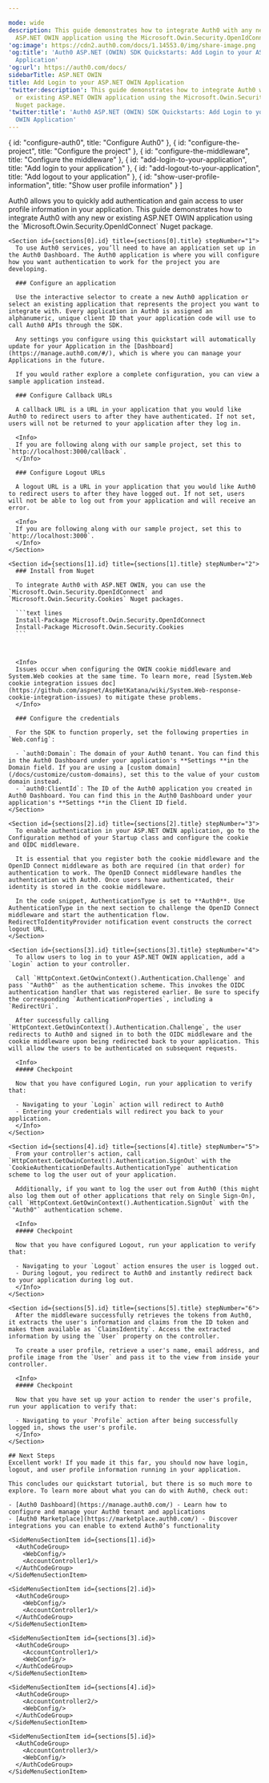```yaml
---

mode: wide
description: This guide demonstrates how to integrate Auth0 with any new or existing
  ASP.NET OWIN application using the Microsoft.Owin.Security.OpenIdConnect Nuget package.
'og:image': https://cdn2.auth0.com/docs/1.14553.0/img/share-image.png
'og:title': 'Auth0 ASP.NET (OWIN) SDK Quickstarts: Add Login to your ASP.NET OWIN
  Application'
'og:url': https://auth0.com/docs/
sidebarTitle: ASP.NET OWIN
title: Add Login to your ASP.NET OWIN Application
'twitter:description': This guide demonstrates how to integrate Auth0 with any new
  or existing ASP.NET OWIN application using the Microsoft.Owin.Security.OpenIdConnect
  Nuget package.
'twitter:title': 'Auth0 ASP.NET (OWIN) SDK Quickstarts: Add Login to your ASP.NET
  OWIN Application'
---
```




<QuickstartButtons githubLink="https://github.com/auth0-samples/auth0-aspnet-owin-mvc-samples/tree/master/Quickstart/Sample" />

  { id: "configure-auth0", title: "Configure Auth0" },
  { id: "configure-the-project", title: "Configure the project" },
  { id: "configure-the-middleware", title: "Configure the middleware" },
  { id: "add-login-to-your-application", title: "Add login to your application" },
  { id: "add-logout-to-your-application", title: "Add logout to your application" },
  { id: "show-user-profile-information", title: "Show user profile information" }
]

<Recipe>
  <Content>
    Auth0 allows you to quickly add authentication and gain access to user profile information in your application. This guide demonstrates how to integrate Auth0 with any new or existing ASP.NET OWIN application using the `Microsoft.Owin.Security.OpenIdConnect` Nuget package.

    <Section id={sections[0].id} title={sections[0].title} stepNumber="1">
      To use Auth0 services, you’ll need to have an application set up in the Auth0 Dashboard. The Auth0 application is where you will configure how you want authentication to work for the project you are developing.

      ### Configure an application

      Use the interactive selector to create a new Auth0 application or select an existing application that represents the project you want to integrate with. Every application in Auth0 is assigned an alphanumeric, unique client ID that your application code will use to call Auth0 APIs through the SDK.

      Any settings you configure using this quickstart will automatically update for your Application in the [Dashboard](https://manage.auth0.com/#/), which is where you can manage your Applications in the future.

      If you would rather explore a complete configuration, you can view a sample application instead.

      ### Configure Callback URLs

      A callback URL is a URL in your application that you would like Auth0 to redirect users to after they have authenticated. If not set, users will not be returned to your application after they log in.

      <Info>
      If you are following along with our sample project, set this to `http://localhost:3000/callback`.
      </Info>

      ### Configure Logout URLs

      A logout URL is a URL in your application that you would like Auth0 to redirect users to after they have logged out. If not set, users will not be able to log out from your application and will receive an error.

      <Info>
      If you are following along with our sample project, set this to `http://localhost:3000`.
      </Info>
    </Section>

    <Section id={sections[1].id} title={sections[1].title} stepNumber="2">
      ### Install from Nuget

      To integrate Auth0 with ASP.NET OWIN, you can use the `Microsoft.Owin.Security.OpenIdConnect` and `Microsoft.Owin.Security.Cookies` Nuget packages.

      ```text lines
      Install-Package Microsoft.Owin.Security.OpenIdConnect
      Install-Package Microsoft.Owin.Security.Cookies
      ```

      

      <Info>
      Issues occur when configuring the OWIN cookie middleware and System.Web cookies at the same time. To learn more, read [System.Web cookie integration issues doc](https://github.com/aspnet/AspNetKatana/wiki/System.Web-response-cookie-integration-issues) to mitigate these problems.
      </Info>

      ### Configure the credentials

      For the SDK to function properly, set the following properties in `Web.config`:

      - `auth0:Domain`: The domain of your Auth0 tenant. You can find this in the Auth0 Dashboard under your application's **Settings **in the Domain field. If you are using a [custom domain](/docs/customize/custom-domains), set this to the value of your custom domain instead.
      - `auth0:ClientId`: The ID of the Auth0 application you created in Auth0 Dashboard. You can find this in the Auth0 Dashboard under your application's **Settings **in the Client ID field.
    </Section>

    <Section id={sections[2].id} title={sections[2].title} stepNumber="3">
      To enable authentication in your ASP.NET OWIN application, go to the Configuration method of your Startup class and configure the cookie and OIDC middleware.

      It is essential that you register both the cookie middleware and the OpenID Connect middleware as both are required (in that order) for authentication to work. The OpenID Connect middleware handles the authentication with Auth0. Once users have authenticated, their identity is stored in the cookie middleware.

      In the code snippet, AuthenticationType is set to **Auth0**. Use AuthenticationType in the next section to challenge the OpenID Connect middleware and start the authentication flow. RedirectToIdentityProvider notification event constructs the correct logout URL.
    </Section>

    <Section id={sections[3].id} title={sections[3].title} stepNumber="4">
      To allow users to log in to your ASP.NET OWIN application, add a `Login` action to your controller.

      Call `HttpContext.GetOwinContext().Authentication.Challenge` and pass `"Auth0"` as the authentication scheme. This invokes the OIDC authentication handler that was registered earlier. Be sure to specify the corresponding `AuthenticationProperties`, including a `RedirectUri`.

      After successfully calling `HttpContext.GetOwinContext().Authentication.Challenge`, the user redirects to Auth0 and signed in to both the OIDC middleware and the cookie middleware upon being redirected back to your application. This will allow the users to be authenticated on subsequent requests.

      <Info>
      ##### Checkpoint

      Now that you have configured Login, run your application to verify that:

      - Navigating to your `Login` action will redirect to Auth0
      - Entering your credentials will redirect you back to your application.
      </Info>
    </Section>

    <Section id={sections[4].id} title={sections[4].title} stepNumber="5">
      From your controller's action, call `HttpContext.GetOwinContext().Authentication.SignOut` with the `CookieAuthenticationDefaults.AuthenticationType` authentication scheme to log the user out of your application.

      Additionally, if you want to log the user out from Auth0 (this might also log them out of other applications that rely on Single Sign-On), call `HttpContext.GetOwinContext().Authentication.SignOut` with the `"Auth0"` authentication scheme.

      <Info>
      ##### Checkpoint

      Now that you have configured Logout, run your application to verify that:

      - Navigating to your `Logout` action ensures the user is logged out.
      - During logout, you redirect to Auth0 and instantly redirect back to your application during log out.
      </Info>
    </Section>

    <Section id={sections[5].id} title={sections[5].title} stepNumber="6">
      After the middleware successfully retrieves the tokens from Auth0, it extracts the user's information and claims from the ID token and makes them available as `ClaimsIdentity`. Access the extracted information by using the `User` property on the controller.

      To create a user profile, retrieve a user's name, email address, and profile image from the `User` and pass it to the view from inside your controller.

      <Info>
      ##### Checkpoint

      Now that you have set up your action to render the user's profile, run your application to verify that:

      - Navigating to your `Profile` action after being successfully logged in, shows the user's profile.
      </Info>
    </Section>

    ## Next Steps
    Excellent work! If you made it this far, you should now have login, logout, and user profile information running in your application.

    This concludes our quickstart tutorial, but there is so much more to explore. To learn more about what you can do with Auth0, check out:

    - [Auth0 Dashboard](https://manage.auth0.com/) - Learn how to configure and manage your Auth0 tenant and applications
    - [Auth0 Marketplace](https://marketplace.auth0.com/) - Discover integrations you can enable to extend Auth0’s functionality
  </Content>

  <SideMenu sections={sections}>
    <SideMenuSectionItem id={sections[0].id}>
      <SignUpForm />
    </SideMenuSectionItem>

    <SideMenuSectionItem id={sections[1].id}>
      <AuthCodeGroup>
        <WebConfig/>
        <AccountController1/>
      </AuthCodeGroup>
    </SideMenuSectionItem>

    <SideMenuSectionItem id={sections[2].id}>
      <AuthCodeGroup>
        <WebConfig/>
        <AccountController1/>
      </AuthCodeGroup>
    </SideMenuSectionItem>

    <SideMenuSectionItem id={sections[3].id}>
      <AuthCodeGroup>
        <AccountController1/>
        <WebConfig/>
      </AuthCodeGroup>
    </SideMenuSectionItem>

    <SideMenuSectionItem id={sections[4].id}>
      <AuthCodeGroup>
        <AccountController2/>
        <WebConfig/>
      </AuthCodeGroup>
    </SideMenuSectionItem>

    <SideMenuSectionItem id={sections[5].id}>
      <AuthCodeGroup>
        <AccountController3/>
        <WebConfig/>
      </AuthCodeGroup>
    </SideMenuSectionItem>

  </SideMenu>
</Recipe>

